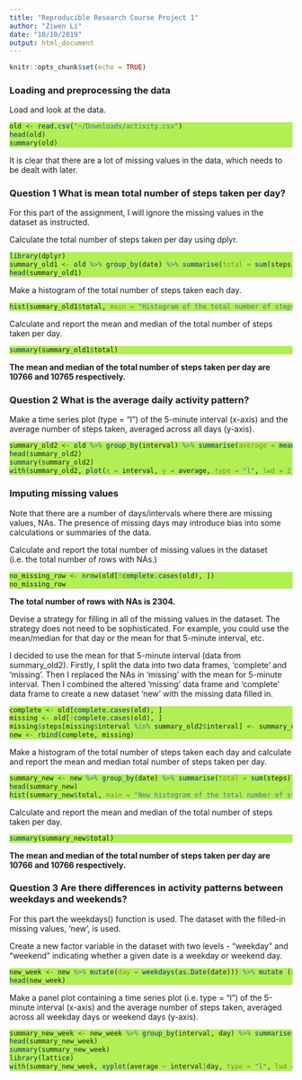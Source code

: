 ```yaml
---
title: "Reproducible Research Course Project 1"
author: "Ziwen Li"
date: "10/10/2019"
output: html_document
---
```


```r
knitr::opts_chunk$set(echo = TRUE)
```

<style>
div.blue pre { background-color:lightgrey; }
div.blue pre.r { background-color:#B2EF54; }
</style>

### Loading and preprocessing the data
Load and look at the data.

<div class = "blue">
```r
old <- read.csv("~/Downloads/activity.csv")
head(old)
summary(old)
```
</div>

It is clear that there are a lot of missing values in the data, which needs to be dealt with later.

### Question 1 What is mean total number of steps taken per day?

For this part of the assignment, I will ignore the missing values in the dataset as instructed. 

Calculate the total number of steps taken per day using dplyr.

<div class = "blue">
```r
library(dplyr)
summary_old1 <- old %>% group_by(date) %>% summarise(total = sum(steps))
head(summary_old1)
```
</div>

Make a histogram of the total number of steps taken each day.

<div class = "blue">
```r
hist(summary_old1$total, main = "Histogram of the total number of steps taken each day", xlab = "total number of steps", col = "orange")
```
</div>

Calculate and report the mean and median of the total number of steps taken per day.

<div class = "blue">
```r
summary(summary_old1$total)
```
</div>

**The mean and median of the total number of steps taken per day are 10766 and 10765 respectively.**

### Question 2 What is the average daily activity pattern?

Make a time series plot (type = "l") of the 5-minute interval (x-axis) and the average number of steps taken, averaged across all days (y-axis).

<div class = "blue">
```r
summary_old2 <- old %>% group_by(interval) %>% summarise(average = mean(steps, na.rm = TRUE))
head(summary_old2)
summary(summary_old2)
with(summary_old2, plot(x = interval, y = average, type = "l", lwd = 2, col = "orange", xlab = "5-minute interval", ylab = "average number of steps taken across all days"))
```
</div>

### Imputing missing values

Note that there are a number of days/intervals where there are missing values, NAs. The presence of missing days may introduce bias into some calculations or summaries of the data. 

Calculate and report the total number of missing values in the dataset (i.e. the total number of rows with NAs.)

<div class = "blue">
```r
no_missing_row <- nrow(old[!complete.cases(old), ])
no_missing_row
```
</div>

**The total number of rows with NAs is 2304.**

Devise a strategy for filling in all of the missing values in the dataset. The strategy does not need to be sophisticated. For example, you could use the mean/median for that day or the mean for that 5-minute interval, etc. 

I decided to use the mean for that 5-minute interval (data from summary_old2). Firstly, I split the data into two data frames, 'complete' and 'missing'. Then I replaced the NAs in 'missing' with the mean for 5-minute interval. Then I combined the altered 'missing' data frame and 'complete' data frame to create a new dataset 'new' with the missing data filled in.

<div class = "blue">
```r
complete <- old[complete.cases(old), ]
missing <- old[!complete.cases(old), ]
missing$steps[missing$interval %in% summary_old2$interval] <- summary_old2$average
new <- rbind(complete, missing)
```
</div>

Make a histogram of the total number of steps taken each day and calculate and report the mean and median total number of steps taken per day. 

<div class = "blue">
```r
summary_new <- new %>% group_by(date) %>% summarise(total = sum(steps))
head(summary_new)
hist(summary_new$total, main = "New histogram of the total number of steps taken each day", xlab = "total number of steps", col = "darkorange")
```
</div>

Calculate and report the mean and median of the total number of steps taken per day.

<div class = "blue">
```r
summary(summary_new$total)
```
</div>

**The mean and median of the total number of steps taken per day are 10766 and 10766 respectively.**

### Question 3 Are there differences in activity patterns between weekdays and weekends?

For this part the weekdays() function is used. The dataset with the filled-in missing values, 'new', is used.

Create a new factor variable in the dataset with two levels - "weekday" and "weekend" indicating whether a given date is a weekday or weekend day.

<div class = "blue">
```r
new_week <- new %>% mutate(day = weekdays(as.Date(date))) %>% mutate (day = case_when(day %in% c("Monday", "Tuesday", "Wednesday", "Thursday", "Friday") ~ "weekday", day %in% c("Saturday", "Sunday") ~ "weekend"))
head(new_week)
```
</div>

Make a panel plot containing a time series plot (i.e. type = "l") of the 5-minute interval (x-axis) and the average number of steps taken, averaged across all weekday days or weekend days (y-axis).

<div class = "blue">
```r
summary_new_week <- new_week %>% group_by(interval, day) %>% summarise(average = mean(steps, na.rm = TRUE))
head(summary_new_week)
summary(summary_new_week)
library(lattice)
with(summary_new_week, xyplot(average ~ interval|day, type = "l", lwd = 2, col = "darkorange", xlab = "5-minute interval", ylab = "average number of steps taken across all days", layout= c(1, 2)))
```
</div>
